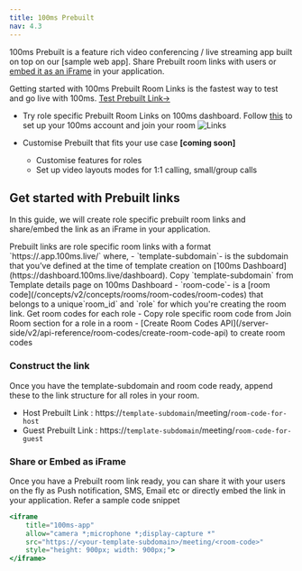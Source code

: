 ```yaml
---
title: 100ms Prebuilt
nav: 4.3
---
```


100ms Prebuilt is a feature rich video conferencing / live streaming app built on top on our [sample web app]. Share Prebuilt room links with users or [embed it as an iFrame](/get-started/v2/get-started/prebuilt/prebuiltNew#embedding-as-iframe) in your application.

Getting started with 100ms Prebuilt Room Links is the fastest way to test and go live with 100ms. [Test Prebuilt Link→](https://examples-videoconferencing.app.100ms.live/meeting/tmz-qdi-cyp)


<FlexContainer>
<Callout icon="link" title="Prebuilt Basics">

- Try role specific Prebuilt Room Links on 100ms dashboard. Follow [this](/get-started/v2/get-started/concepts/basics#what-are-the-steps-to-build-a-live-app-with-100ms) to set up your 100ms account and join your room
![Links](/docs/v2/joinprebuilt.png)


- Customise Prebuilt that fits your use case **[coming soon]**
	- Customise features for roles
	- Set up video layouts modes for 1:1 calling, small/group calls
    
</Callout>
</FlexContainer>

## Get started with Prebuilt links

In this guide, we will create role specific prebuilt room links and share/embed the link as an iFrame in your application.

<FlexContainer>
<Callout icon="link" title="Prebuilt Link Structure">
Prebuilt links are role specific room links with a format `https://<template-subdomain>.app.100ms.live/<room-code>` where,
    - `template-subdomain`- is the subdomain that you’ve defined at the time of template creation on [100ms Dashboard](https://dashboard.100ms.live/dashboard). Copy `template-subdomain` from Template details page on 100ms Dashboard
    - `room-code`- is a [room code](/concepts/v2/concepts/rooms/room-codes/room-codes) that belongs to a unique`room_id` and `role` for which you're creating the room link. Get room codes for each role 
			- Copy role specific room code from Join Room section for a role in a room
			- [Create Room Codes API](/server-side/v2/api-reference/room-codes/create-room-code-api) to create room codes
</Callout>
</FlexContainer>


### Construct the link

Once you have the template-subdomain and room code ready, append these to the link structure for all roles in your room.

- Host Prebuilt Link : https://`template-subdomain`/meeting/`room-code-for-host`
- Guest Prebuilt Link : https://`template-subdomain`/meeting/`room-code-for-guest`


### Share or Embed as iFrame

Once you have a Prebuilt room link ready, you can share it with your users on the fly as Push notification, SMS, Email etc or directly embed the link in your application. Refer a sample code snippet


```jsx
<iframe
    title="100ms-app"
    allow="camera *;microphone *;display-capture *"
    src="https://<your-template-subdomain>/meeting/<room-code>"
    style="height: 900px; width: 900px;">
</iframe>
```